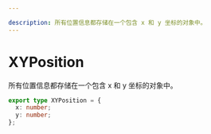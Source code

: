 ```yaml
---

description: 所有位置信息都存储在一个包含 x 和 y 坐标的对象中。
---
```


# XYPosition

所有位置信息都存储在一个包含 x 和 y 坐标的对象中。

```ts
export type XYPosition = {
  x: number;
  y: number;
};
```